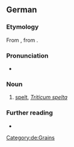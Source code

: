 ==German==
{{wikipedia|lang=de}}
===Etymology===
From {{der|de|gmh|dinkel}}, from {{der|de|goh|dinchel}}.

===Pronunciation===
* {{audio|De-Dinkel.ogg|Audio|lang=de}}

===Noun===
{{de-noun|m|Dinkels|Dinkel}}
# [[spelt#Etymology_2|spelt]], ''[[Triticum spelta]]''

===Further reading===
* {{R:Duden}}

[[Category:de:Grains]]